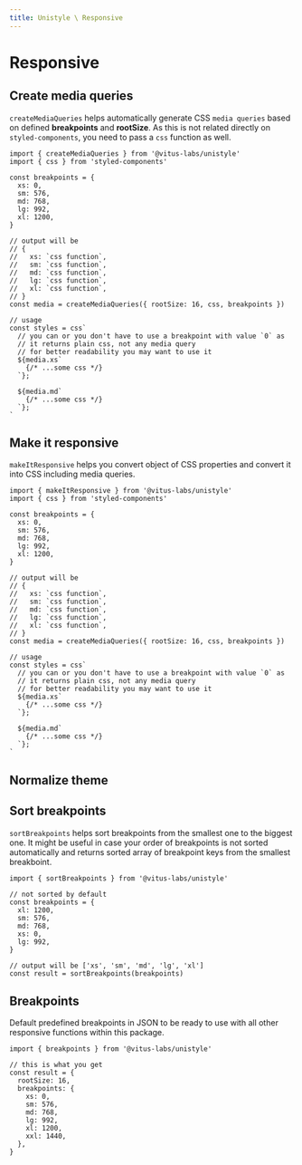 ```yaml
---
title: Unistyle \ Responsive
---
```


# Responsive

## Create media queries

`createMediaQueries` helps automatically generate CSS `media queries`
based on defined **breakpoints** and **rootSize**. As this is not related
directly on `styled-components`, you need to pass a `css` function
as well.

```tsx editor=false live=false
import { createMediaQueries } from '@vitus-labs/unistyle'
import { css } from 'styled-components'

const breakpoints = {
  xs: 0,
  sm: 576,
  md: 768,
  lg: 992,
  xl: 1200,
}

// output will be
// {
//   xs: `css function`,
//   sm: `css function`,
//   md: `css function`,
//   lg: `css function`,
//   xl: `css function`,
// }
const media = createMediaQueries({ rootSize: 16, css, breakpoints })

// usage
const styles = css`
  // you can or you don't have to use a breakpoint with value `0` as
  // it returns plain css, not any media query
  // for better readability you may want to use it
  ${media.xs`
    {/* ...some css */}
  `};

  ${media.md`
    {/* ...some css */}
  `};
`
```

## Make it responsive

`makeItResponsive` helps you convert object of CSS properties and convert it into CSS
including media queries.

```tsx editor=false live=false
import { makeItResponsive } from '@vitus-labs/unistyle'
import { css } from 'styled-components'

const breakpoints = {
  xs: 0,
  sm: 576,
  md: 768,
  lg: 992,
  xl: 1200,
}

// output will be
// {
//   xs: `css function`,
//   sm: `css function`,
//   md: `css function`,
//   lg: `css function`,
//   xl: `css function`,
// }
const media = createMediaQueries({ rootSize: 16, css, breakpoints })

// usage
const styles = css`
  // you can or you don't have to use a breakpoint with value `0` as
  // it returns plain css, not any media query
  // for better readability you may want to use it
  ${media.xs`
    {/* ...some css */}
  `};

  ${media.md`
    {/* ...some css */}
  `};
`
```

## Normalize theme

## Sort breakpoints

`sortBreakpoints` helps sort breakpoints from the smallest one to
the biggest one. It might be useful in case your order of breakpoints
is not sorted automatically and returns sorted array of breakpoint keys
from the smallest breakboint.

```tsx editor=false live=false
import { sortBreakpoints } from '@vitus-labs/unistyle'

// not sorted by default
const breakpoints = {
  xl: 1200,
  sm: 576,
  md: 768,
  xs: 0,
  lg: 992,
}

// output will be ['xs', 'sm', 'md', 'lg', 'xl']
const result = sortBreakpoints(breakpoints)
```

## Breakpoints

Default predefined breakpoints in JSON to be ready to use
with all other responsive functions within this package.

```tsx editor=false live=false
import { breakpoints } from '@vitus-labs/unistyle'

// this is what you get
const result = {
  rootSize: 16,
  breakpoints: {
    xs: 0,
    sm: 576,
    md: 768,
    lg: 992,
    xl: 1200,
    xxl: 1440,
  },
}
```
